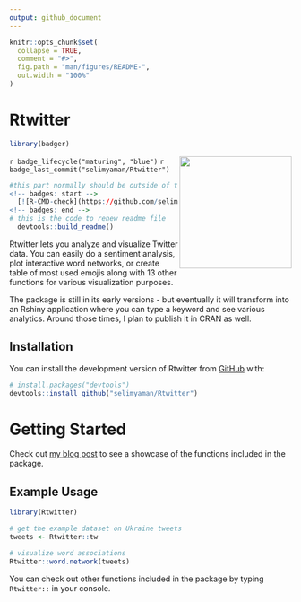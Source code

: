 ```yaml
---
output: github_document
---
```


<!-- README.md is generated from README.Rmd. Please edit that file -->

```r
knitr::opts_chunk$set(
  collapse = TRUE,
  comment = "#>",
  fig.path = "man/figures/README-",
  out.width = "100%"
)
```

# Rtwitter

```r
library(badger)
```

<img src="man/figures/logo.png" align="right"  height="200"/>

`r badge_lifecycle("maturing", "blue")`
`r badge_last_commit("selimyaman/Rtwitter")`

```r
#this part normally should be outside of the code chunk:
<!-- badges: start -->
  [![R-CMD-check](https://github.com/selimyaman/Rtwitter/workflows/R-CMD-check/badge.svg)](https://github.com/selimyaman/Rtwitter/actions)
<!-- badges: end -->
# this is the code to renew readme file
  devtools::build_readme()
```

Rtwitter lets you analyze and visualize Twitter data. You can easily do a sentiment analysis, plot interactive word networks, or create table of most used emojis along with 13 other functions for various visualization purposes.

The package is still in its early versions - but eventually it will transform into an Rshiny application where you can type a keyword and see various analytics. Around those times, I plan to publish it in CRAN as well.

## Installation

You can install the development version of Rtwitter from [GitHub](https://github.com/) with:

``` r
# install.packages("devtools")
devtools::install_github("selimyaman/Rtwitter")
```

# Getting Started

Check out [my blog post](https://selimyaman.com/post/rtwitter-showcase/) to see a showcase of the functions included in the package.

## Example Usage

```r
library(Rtwitter)

# get the example dataset on Ukraine tweets
tweets <- Rtwitter::tw 

# visualize word associations
Rtwitter::word.network(tweets)
```

You can check out other functions included in the package by typing `Rtwitter::` in your console.

